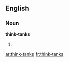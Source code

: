 ==English==

===Noun===
'''think-tanks'''

# {{plural of|[[think-tank]]}}

[[ar:think-tanks]]
[[fr:think-tanks]]